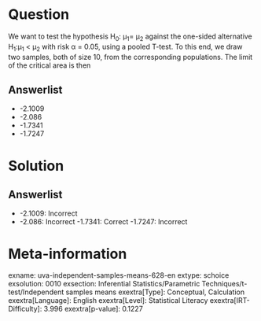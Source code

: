 Question
========

We want to test the hypothesis H~0~: μ~1~= μ~2~ against the one-sided alternative H~1~:μ~1~ \< μ~2~ with risk α = 0.05, using a pooled T-test. To this end, we draw two samples, both of size 10, from the corresponding populations. The limit of the critical area is then

Answerlist
----------

* -2.1009
* -2.086
* -1.7341
* -1.7247

Solution
========

Answerlist
----------

* -2.1009: Incorrect
* -2.086: Incorrect
-1.7341: Correct
-1.7247: Incorrect

Meta-information
================
exname: uva-independent-samples-means-628-en
extype: schoice
exsolution: 0010
exsection: Inferential Statistics/Parametric Techniques/t-test/Independent samples means
exextra[Type]: Conceptual, Calculation
exextra[Language]: English
exextra[Level]: Statistical Literacy
exextra[IRT-Difficulty]: 3.996
exextra[p-value]: 0.1227
